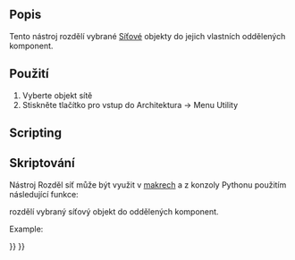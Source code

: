 <languages/>

{{Docnav
|[[BIM_Preflight|Preflight]]
|[[Arch_MeshToShape|MeshToShape]]
|[[BIM_Workbench|BIM]]
|IconL=BIM_Preflight.svg
|IconR=Arch_MeshToShape.svg
|IconC=Workbench_BIM.svg
}}

{{VeryImportantMessage|THIS COMMAND IS PART OF THE INTEGRATED [[BIM_Workbench|BIM WORKBENCH]] IN V1.0<br>
This page has been updated for that version.}}

<div class="mw-translate-fuzzy">
{{GuiCommand/cs|Name=Arch SplitMesh|Name/cs=Arch Rozděl síť|Workbenches=[[Arch_Workbench/cs|Arch]]|MenuLocation=Arch → Utilities → Split Mesh|SeeAlso=[[Arch SelectNonSolidMeshes/cs|Arch SelectNonSolidMeshes]]}}
</div>

<span id="Description"></span>
==Popis==

<div class="mw-translate-fuzzy">
Tento nástroj rozdělí vybrané [[Mesh Workbench|Síťové]] objekty do jejich vlastních oddělených komponent.
</div>

<span id="Usage"></span>
<div class="mw-translate-fuzzy">
==Použití==
</div>

<div class="mw-translate-fuzzy">
# Vyberte objekt sítě
# Stiskněte tlačítko {{KEY|[[Image:Arch SplitMesh.png|16px]] '''Rozděl síť'''}} pro vstup do Architektura -> Menu Utility
</div>

==Scripting==

<div class="mw-translate-fuzzy">
==Skriptování==
</div>

<div class="mw-translate-fuzzy">
Nástroj Rozděl síť může být využit v [[macros|makrech]] a z konzoly Pythonu použitím následující funkce:
</div>

{{Code|code=
new_list = splitMesh(obj, mark=True)
}}

<div class="mw-translate-fuzzy">
rozdělí vybraný síťový objekt do oddělených komponent.
</div>

Example:

{{Code|code=
import FreeCAD, Draft, Arch, Mesh, MeshPart

Line = Draft.makeWire([FreeCAD.Vector(0, 0, 0),FreeCAD.Vector(2000, 2000, 0)])
Wall = Arch.makeWall(Line, width=150, height=3000)
FreeCAD.ActiveDocument.recompute()

Shape = Wall.Shape.copy(False)
Shape.Placement = Wall.getGlobalPlacement()

mesh_obj = FreeCAD.ActiveDocument.addObject("Mesh::Feature", "Mesh")
mesh_obj.Mesh = MeshPart.meshFromShape(Shape=Shape, MaxLength=520)
mesh_obj.ViewObject.DisplayMode = "Flat Lines"

new_list = Arch.splitMesh(mesh_obj)
}}


{{Docnav
|[[BIM_Preflight|Preflight]]
|[[Arch_MeshToShape|MeshToShape]]
|[[BIM_Workbench|BIM]]
|IconL=BIM_Preflight.svg
|IconR=Arch_MeshToShape.svg
|IconC=Workbench_BIM.svg
}}

{{BIM_Tools_navi{{#translation:}}}}
{{Userdocnavi{{#translation:}}}}